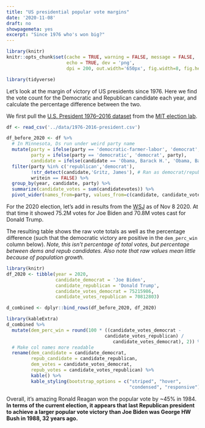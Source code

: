 ```yaml
---
title: "US presidential popular vote margins"
date: '2020-11-08'
draft: no
showpagemeta: yes
excerpt: "Since 1976 who's won big?"
---
```


```r
library(knitr)
knitr::opts_chunk$set(cache = TRUE, warning = FALSE, message = FALSE, 
                      echo = TRUE, dev = 'png',
                      dpi = 200, out.width='650px', fig.width=8, fig.height=4)
```


```r
library(tidyverse)
```

Let's look at the margin of victory of US presidents since 1976. Here we find the 
vote count for the Democratic and Republican candidate each year, and calculate the 
percentage difference between the two.

We first pull the [U.S. President 1976–2016 dataset](https://dataverse.harvard.edu/dataset.xhtml?persistentId=doi:10.7910/DVN/42MVDX)
from the [MIT election lab](https://electionlab.mit.edu/data).

```r
df <- read_csv('../data/1976-2016-president.csv')
```


```r
df_before_2020 <- df %>%
  # In Minnesota, Ds run under weird party name
  mutate(party = ifelse(party == 'democratic-farmer-labor', 'democrat', party),
         party = ifelse(party == 'democratic', 'democrat', party),
         candidate = ifelse(candidate == 'Obama, Barack H.', 'Obama, Barack', candidate)) %>% 
  filter(party %in% c('republican','democrat'),
         !str_detect(candidate,'Gritz, James'), # Ran as democrat/republican
         writein == FALSE) %>%
  group_by(year, candidate, party) %>%
  summarize(candidate_votes = sum(candidatevotes)) %>% 
  pivot_wider(names_from=party, values_from=c(candidate, candidate_votes))
```

For the 2020 election, let's add in results from the
[WSJ](https://www.wsj.com/election-results-2020/) as of Nov 8 2020. At that time
it showed 75.2M votes for Joe Biden and 70.8M votes cast for Donald Trump.

The resulting table shows the raw vote totals as well as the percentage difference
(such that the democratic victory are positive in the `dem_perc_win` 
column below). *Note, this isn't percentage of total votes, but percentage between dems and repub candidates. Also note that raw values mean little because of population growth.*

```r
library(knitr)
df_2020 <- tibble(year = 2020,
                  candidate_democrat = 'Joe Biden',
                  candidate_republican = 'Donald Trump',
                  candidate_votes_democrat = 75215986,
                  candidate_votes_republican = 70812803) 

d_combined <- dplyr::bind_rows(df_before_2020, df_2020)
```

```r
library(kableExtra)
d_combined %>%
  mutate(dem_perc_win = round(100 * ((candidate_votes_democrat - 
                                    candidate_votes_republican) / 
                                       candidate_votes_democrat), 2)) %>% 
  # Make col names more readable
  rename(dem_candidate = candidate_democrat,
         repub_candidate = candidate_republican,
         dem_votes = candidate_votes_democrat,
         repub_votes = candidate_votes_republican) %>% 
         kable() %>% 
         kable_styling(bootstrap_options = c("striped", "hover", 
                                             "condensed", "responsive"))
```

Overall, it's amazing Ronald Reagan won the popular vote by ~45% in 1984. **In terms of the current election, it appears that last Republican president to achieve a larger popular vote victory than Joe Biden was George HW Bush in 1988, 32 years ago.**
